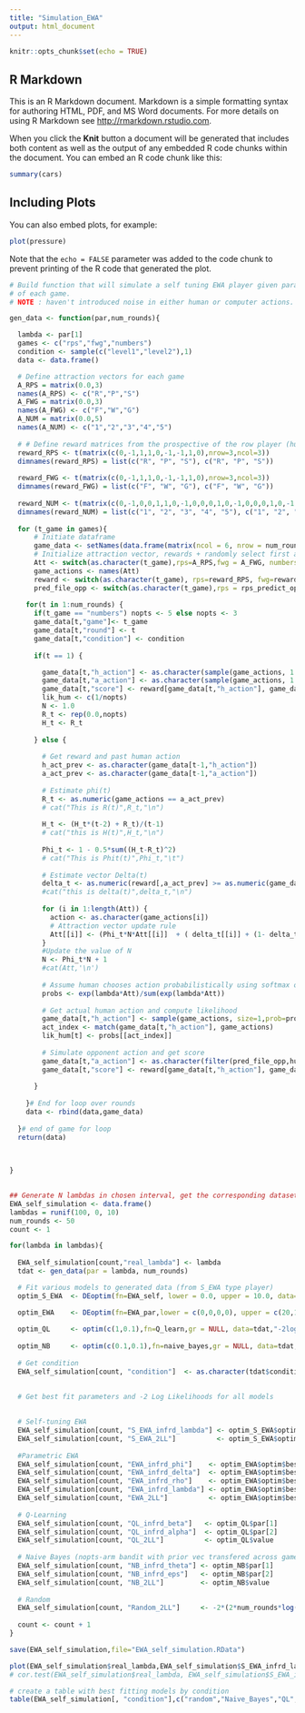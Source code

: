 ```yaml
---
title: "Simulation_EWA"
output: html_document
---
```


```r
knitr::opts_chunk$set(echo = TRUE)
```

## R Markdown

This is an R Markdown document. Markdown is a simple formatting syntax for authoring HTML, PDF, and MS Word documents. For more details on using R Markdown see <http://rmarkdown.rstudio.com>.

When you click the **Knit** button a document will be generated that includes both content as well as the output of any embedded R code chunks within the document. You can embed an R code chunk like this:

```r
summary(cars)
```

## Including Plots

You can also embed plots, for example:

```r
plot(pressure)
```

Note that the `echo = FALSE` parameter was added to the code chunk to prevent printing of the R code that generated the plot.

```r
# Build function that will simulate a self tuning EWA player given parameter Lambda, and generate actions for 50 rounds
# of each game. 
# NOTE : haven't introduced noise in either human or computer actions. 

gen_data <- function(par,num_rounds){

  lambda <- par[1]
  games <- c("rps","fwg","numbers")
  condition <- sample(c("level1","level2"),1)
  data <- data.frame()

  # Define attraction vectors for each game 
  A_RPS = matrix(0.0,3)
  names(A_RPS) <- c("R","P","S")
  A_FWG = matrix(0.0,3)
  names(A_FWG) <- c("F","W","G")
  A_NUM = matrix(0.0,5)
  names(A_NUM) <- c("1","2","3","4","5")
  
  # # Define reward matrices from the prospective of the row player (human in our case)
  reward_RPS <- t(matrix(c(0,-1,1,1,0,-1,-1,1,0),nrow=3,ncol=3))
  dimnames(reward_RPS) = list(c("R", "P", "S"), c("R", "P", "S"))
  
  reward_FWG <- t(matrix(c(0,-1,1,1,0,-1,-1,1,0),nrow=3,ncol=3))
  dimnames(reward_FWG) = list(c("F", "W", "G"), c("F", "W", "G"))
  
  reward_NUM <- t(matrix(c(0,-1,0,0,1,1,0,-1,0,0,0,1,0,-1,0,0,0,1,0,-1,-1,0,0,1,0),nrow=5, ncol=5))
  dimnames(reward_NUM) = list(c("1", "2", "3", "4", "5"), c("1", "2", "3", "4", "5"))
  
  for (t_game in games){
      # Initiate dataframe
      game_data <- setNames(data.frame(matrix(ncol = 6, nrow = num_rounds)), c("condition","game", "round", "h_action","a_action","score"))
      # Initialize attraction vector, rewards + randomly select first actions
      Att <- switch(as.character(t_game),rps=A_RPS,fwg = A_FWG, numbers = A_NUM)
      game_actions <- names(Att)
      reward <- switch(as.character(t_game), rps=reward_RPS, fwg=reward_FWG, numbers=reward_NUM)
      pred_file_opp <- switch(as.character(t_game),rps = rps_predict_opp,fwg = fwg_predict_opp, numbers = numbers_predict_opp)
    
    for(t in 1:num_rounds) {
      if(t_game == "numbers") nopts <- 5 else nopts <- 3
      game_data[t,"game"]<- t_game
      game_data[t,"round"] <- t
      game_data[t,"condition"] <- condition
      
      if(t == 1) {

        game_data[t,"h_action"] <- as.character(sample(game_actions, 1 ))
        game_data[t,"a_action"] <- as.character(sample(game_actions, 1 ))
        game_data[t,"score"] <- reward[game_data[t,"h_action"], game_data[t,"a_action"]]
        lik_hum <- c(1/nopts)
        N <- 1.0
        R_t <- rep(0.0,nopts)
        H_t <- R_t
      
      } else {
        
        # Get reward and past human action
        h_act_prev <- as.character(game_data[t-1,"h_action"])
        a_act_prev <- as.character(game_data[t-1,"a_action"])
  
        # Estimate phi(t)
        R_t <- as.numeric(game_actions == a_act_prev)
        # cat("This is R(t)",R_t,"\n")
        
        H_t <- (H_t*(t-2) + R_t)/(t-1)
        # cat("this is H(t)",H_t,"\n")
        
        Phi_t <- 1 - 0.5*sum((H_t-R_t)^2)
        # cat("This is Phit(t)",Phi_t,"\t")
        
        # Estimate vector Delta(t)
        delta_t <- as.numeric(reward[,a_act_prev] >= as.numeric(game_data[t-1,"score"]))
        #cat("this is delta(t)",delta_t,"\n")
        
        for (i in 1:length(Att)) {
          action <- as.character(game_actions[i])
          # Attraction vector update rule 
          Att[[i]] <- (Phi_t*N*Att[[i]]  + ( delta_t[[i]] + (1- delta_t[[i]])*(action == h_act_prev))*as.numeric(reward[action,a_act_prev])) / (Phi_t*N + 1)
        }
        #Update the value of N 
        N <- Phi_t*N + 1
        #cat(Att,'\n')
        
        # Assume human chooses action probabilistically using softmax on Attraction values
        probs <- exp(lambda*Att)/sum(exp(lambda*Att))
        
        # Get actual human action and compute likelihood
        game_data[t,"h_action"] <- sample(game_actions, size=1,prob=probs)
        act_index <- match(game_data[t,"h_action"], game_actions)
        lik_hum[t] <- probs[[act_index]]
        
        # Simulate opponent action and get score 
        game_data[t,"a_action"] <- as.character(filter(pred_file_opp,human_previous == as.character(game_data[t-1,"h_action"]) & computer_previous == as.character(game_data[t-1,"a_action"]))[condition][1,])
        game_data[t,"score"] <- reward[game_data[t,"h_action"], game_data[t,"a_action"]]
        
      }
      
    }# End for loop over rounds
    data <- rbind(data,game_data)
    
  }# end of game for loop
  return(data)
  

  
}
  
```


```r
## Generate N lambdas in chosen interval, get the corresponding datasets of actions and scores, use Self_EWA to infer Lambda from these datasets. 
EWA_self_simulation <- data.frame()
lambdas = runif(100, 0, 10)
num_rounds <- 50 
count <- 1 

for(lambda in lambdas){
  
  EWA_self_simulation[count,"real_lambda"] <- lambda
  tdat <- gen_data(par = lambda, num_rounds)

  # Fit various models to generated data (from S_EWA type player)
  optim_S_EWA  <- DEoptim(fn=EWA_self, lower = 0.0, upper = 10.0, data=tdat, "-2loglik", control=list(trace = FALSE,parallelType=1))

  optim_EWA    <- DEoptim(fn=EWA_par,lower = c(0,0,0,0), upper = c(20,1,1,20), data=tdat,"-2loglik",control=list(trace = FALSE,parallelType=1))
  
  optim_QL     <- optim(c(1,0.1),fn=Q_learn,gr = NULL, data=tdat,"-2loglik", lower = c(0,0), upper = c(10,0.99), method="L-BFGS-B")
  
  optim_NB     <- optim(c(0.1,0.1),fn=naive_bayes,gr = NULL, data=tdat,opp_strategy_vec = c("level0","level1","level2"),return_value = "-2loglik", lower = c(0.01,0.01), upper = c(0.99,0.99), method="L-BFGS-B")
  
  # Get condition
  EWA_self_simulation[count, "condition"]  <- as.character(tdat$condition[1])
  
  
  # Get best fit parameters and -2 Log Likelihoods for all models 

  
  # Self-tuning EWA 
  EWA_self_simulation[count, "S_EWA_infrd_lambda"] <- optim_S_EWA$optim$bestmem[1]
  EWA_self_simulation[count, "S_EWA_2LL"]          <- optim_S_EWA$optim$bestval
  
  #Parametric EWA
  EWA_self_simulation[count, "EWA_infrd_phi"]    <- optim_EWA$optim$bestmem[1]
  EWA_self_simulation[count, "EWA_infrd_delta"]  <- optim_EWA$optim$bestmem[2]
  EWA_self_simulation[count, "EWA_infrd_rho"]    <- optim_EWA$optim$bestmem[3]
  EWA_self_simulation[count, "EWA_infrd_lambda"] <- optim_EWA$optim$bestmem[4]
  EWA_self_simulation[count, "EWA_2LL"]          <- optim_EWA$optim$bestval
  
  # Q-Learning
  EWA_self_simulation[count, "QL_infrd_beta"]   <- optim_QL$par[1]
  EWA_self_simulation[count, "QL_infrd_alpha"]  <- optim_QL$par[2]
  EWA_self_simulation[count, "QL_2LL"]          <- optim_QL$value
  
  # Naive Bayes (nopts-arm bandit with prior vec transfered across games)
  EWA_self_simulation[count, "NB_infrd_theta"] <- optim_NB$par[1]
  EWA_self_simulation[count, "NB_infrd_eps"]   <- optim_NB$par[2]
  EWA_self_simulation[count, "NB_2LL"]         <- optim_NB$value
  
  # Random
  EWA_self_simulation[count, "Random_2LL"]     <- -2*(2*num_rounds*log(1/3) + num_rounds*log(1/5))
  
  count <- count + 1
}

save(EWA_self_simulation,file="EWA_self_simulation.RData")

```

```r
plot(EWA_self_simulation$real_lambda,EWA_self_simulation$S_EWA_infrd_lambda)
# cor.test(EWA_self_simulation$real_lambda, EWA_self_simulation$S_EWA_infrd_lambda, method=c("pearson", "kendall", "spearman"))

# create a table with best fitting models by condition
table(EWA_self_simulation[, "condition"],c("random","Naive_Bayes","QL","EWA","S_EWA")[apply(EWA_self_simulation[,c("Random_2LL","NB_2LL","QL_2LL","EWA_2LL","S_EWA_2LL")],1,which.min)])
```
```r

```
